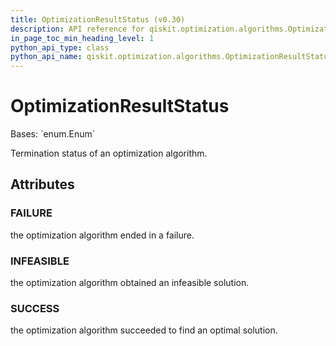 ```yaml
---
title: OptimizationResultStatus (v0.30)
description: API reference for qiskit.optimization.algorithms.OptimizationResultStatus in qiskit v0.30
in_page_toc_min_heading_level: 1
python_api_type: class
python_api_name: qiskit.optimization.algorithms.OptimizationResultStatus
---
```


# OptimizationResultStatus

<Class id="qiskit.optimization.algorithms.OptimizationResultStatus" isDedicatedPage={true} github="https://github.com/qiskit-community/qiskit-aqua/tree/stable/0.9/qiskit/optimization/algorithms/optimization_algorithm.py" signature="OptimizationResultStatus(value)" modifiers="class">
  Bases: `enum.Enum`

  Termination status of an optimization algorithm.

  ## Attributes

  ### FAILURE

  <Attribute id="qiskit.optimization.algorithms.OptimizationResultStatus.FAILURE" attributeValue="1">
    the optimization algorithm ended in a failure.
  </Attribute>

  ### INFEASIBLE

  <Attribute id="qiskit.optimization.algorithms.OptimizationResultStatus.INFEASIBLE" attributeValue="2">
    the optimization algorithm obtained an infeasible solution.
  </Attribute>

  ### SUCCESS

  <Attribute id="qiskit.optimization.algorithms.OptimizationResultStatus.SUCCESS" attributeValue="0">
    the optimization algorithm succeeded to find an optimal solution.
  </Attribute>
</Class>

